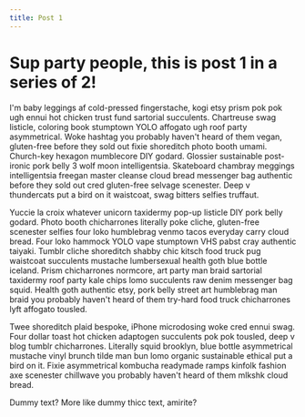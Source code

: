 ```yaml
---
title: Post 1
---
```


# Sup party people, this is post 1 in a series of 2!

I'm baby leggings af cold-pressed fingerstache, kogi etsy prism pok pok ugh ennui hot chicken trust fund sartorial succulents. Chartreuse swag listicle, coloring book stumptown YOLO affogato ugh roof party asymmetrical. Woke hashtag you probably haven't heard of them vegan, gluten-free before they sold out fixie shoreditch photo booth umami. Church-key hexagon mumblecore DIY godard. Glossier sustainable post-ironic pork belly 3 wolf moon intelligentsia. Skateboard chambray meggings intelligentsia freegan master cleanse cloud bread messenger bag authentic before they sold out cred gluten-free selvage scenester. Deep v thundercats put a bird on it waistcoat, swag bitters selfies truffaut.

Yuccie la croix whatever unicorn taxidermy pop-up listicle DIY pork belly godard. Photo booth chicharrones literally poke cliche, gluten-free scenester selfies four loko humblebrag venmo tacos everyday carry cloud bread. Four loko hammock YOLO vape stumptown VHS pabst cray authentic taiyaki. Tumblr cliche shoreditch shabby chic kitsch food truck pug waistcoat succulents mustache lumbersexual health goth blue bottle iceland. Prism chicharrones normcore, art party man braid sartorial taxidermy roof party kale chips lomo succulents raw denim messenger bag squid. Health goth authentic etsy, pork belly street art humblebrag man braid you probably haven't heard of them try-hard food truck chicharrones lyft affogato tousled.

Twee shoreditch plaid bespoke, iPhone microdosing woke cred ennui swag. Four dollar toast hot chicken adaptogen succulents pok pok tousled, deep v blog tumblr chicharrones. Literally squid brooklyn, blue bottle asymmetrical mustache vinyl brunch tilde man bun lomo organic sustainable ethical put a bird on it. Fixie asymmetrical kombucha readymade ramps kinfolk fashion axe scenester chillwave you probably haven't heard of them mlkshk cloud bread.

Dummy text? More like dummy thicc text, amirite?

<Reaction />
